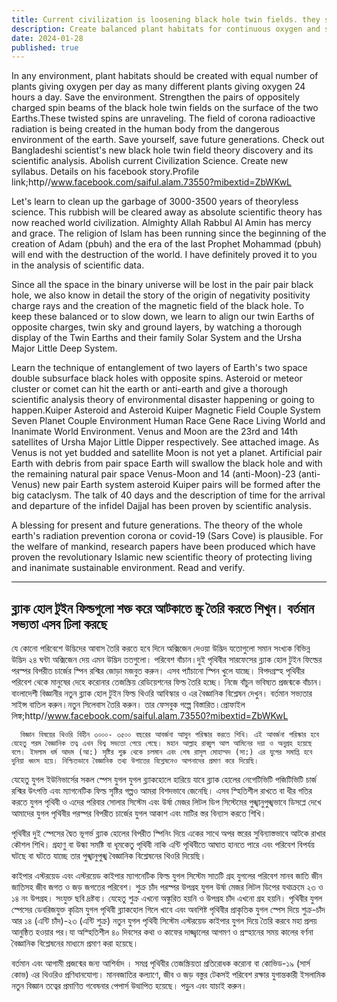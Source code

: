 ```yaml
---
title: Current civilization is loosening black hole twin fields. they should be tightened by screwing them.
description: Create balanced plant habitats for continuous oxygen and strengthen black hole twin fields to prevent environmental damage and corona radiation. Discover the Bangladeshi scientist’s revolutionary theory and its implications on Facebook.
date: 2024-01-28
published: true
---
```


In any environment, plant habitats should be created with equal number of plants giving oxygen per day as many different plants giving oxygen 24 hours a day. Save the environment. Strengthen the pairs of oppositely charged spin beams of the black hole twin fields on the surface of the two Earths.These twisted spins are unraveling. The field of corona radioactive radiation is being created in the human body from the dangerous environment of the earth. Save yourself, save future generations. Check out Bangladeshi scientist's new black hole twin field theory discovery and its scientific analysis. Abolish current Civilization Science. Create new syllabus. Details on his facebook story.Profile link;http//www.facebook.com/saiful.alam.73550?mibextid=ZbWKwL

Let's learn to clean up the garbage of 3000-3500 years of theoryless science. This rubbish will be cleared away as absolute scientific theory has now reached world civilization. Almighty Allah Rabbul Al Amin has mercy and grace. The religion of Islam has been running since the beginning of the creation of Adam (pbuh) and the era of the last Prophet Mohammad (pbuh) will end with the destruction of the world. I have definitely proved it to you in the analysis of scientific data.

Since all the space in the binary universe will be lost in the pair pair black hole, we also know in detail the story of the origin of negativity positivity charge rays and the creation of the magnetic field of the black hole. To keep these balanced or to slow down, we learn to align our twin Earths of opposite charges, twin sky and ground layers, by watching a thorough display of the Twin Earths and their family Solar System and the Ursha Major Little Deep System.

Learn the technique of entanglement of two layers of Earth's two space double subsurface black holes with opposite spins. Asteroid or meteor cluster or comet can hit the earth or anti-earth and give a thorough scientific analysis theory of environmental disaster happening or going to happen.Kuiper Asteroid and Asteroid Kuiper Magnetic Field Couple System Seven Planet Couple Environment Human Race Gene Race Living World and Inanimate World Environment. Venus and Moon are the 23rd and 14th satellites of Ursha Major Little Dipper respectively. See attached image.
As Venus is not yet budded and satellite Moon is not yet a planet. Artificial pair Earth with debris from pair space Earth will swallow the black hole and with the remaining natural pair space Venus-Moon and 14 (anti-Moon)-23 (anti-Venus) new pair Earth system asteroid Kuiper pairs will be formed after the big cataclysm. The talk of 40 days and the description of time for the arrival and departure of the infidel Dajjal has been proven by scientific analysis.

A blessing for present and future generations. The theory of the whole earth's radiation prevention corona or covid-19 (Sars Cove) is plausible. For the welfare of mankind, research papers have been produced which have proven the revolutionary Islamic new scientific theory of protecting living and inanimate sustainable environment. Read and verify.

---

## ব্ল্যাক হোল টুইন ফিল্ডগুলো শক্ত করে আটকাতে স্ক্রু তৈরি করতে শিখুন। বর্তমান সভ‍্যতা এসব ঢিলা করছে

যে কোনো পরিবেশে উদ্ভিদের আবাস তৈরি করতে হবে দিনে অক্সিজেন দেওয়া উদ্ভিদ যতোগুলো সমান সংখ‍্যক বিভিন্ন উদ্ভিদ ২৪ ঘন্টা অক্সিজেন দেয় এমন উদ্ভিদ ততগুলো। পরিবেশ বাঁচান।দুই পৃথিবীর সারফেসের ব্ল‍্যাক হোল টুইন ফিল্ডের পরস্পর বিপরীত চার্জের স্পিন রশ্মির  জোড়া মজবুত করুন। এসব প‍্যাঁচানো স্পিন খুলে যাচ্ছে। বিপদগ্রস্হ পৃথিবীর পরিবেশ থেকে মানুষের দেহে করোনার তেজস্ক্রিয় রেডিয়েশনের ফিল্ড তৈরি হচ্ছে। নিজে বাঁচুন ‍ভবিষ‍্যত প্রজন্মকে বাঁচান। বাংলাদেশী বিজ্ঞানীর নতুন ব্ল‍্যাক হোল টুইন ফিল্ড থিওরি আবিস্কার ও এর বৈজ্ঞানিক বিশ্লেষন দেখুন। বর্তমান সভ‍্যতার সাইন্স বাতিল করুন।নতুন সিলেবাস তৈরি করুন। তার ফেসবুক গল্পে বিস্তারিত।প্রোফাইল লিঙ্ক;http//www.facebook.com/saiful.alam.73550?mibextid=ZbWKwL

      বিজ্ঞান বিষয়ের থিওরি বিহীন ৩০০০- ৩৫০০ বছরের আবর্জনা আসুন পরিস্কার করতে শিখি। এই আবর্জনা পরিস্কার হবে যেহেতু পরম বৈজ্ঞানিক তত্ব এখন বিশ্ব সভ‍্যতা পেয়ে গেছে। মহান আল্লাহ রাব্বুল আল আমিনের দয়া ও অনুগ্রহ হয়েছে বলে। ইসলাম ধর্ম আদম (আ:) সৃষ্টির শুরু থেকে চলমান এবং শেষ রাসূল মোহাম্মদ (সা:) এর যুগের সমাপ্তি হবে দুনিয়া ধ্বংস হয়ে। নিশ্চিতভাবে বৈজ্ঞানিক তথ‍্য উপাত্তের বিশ্লেষনেও আপনাদের প্রমাণ করে দিয়েছি।

   যেহেতু যুগল ইউনিভার্সের সকল স্পেস যুগল যুগল ব্ল‍্যাকহোলে হারিয়ে যাবে ব্ল‍্যাক হোলের নেগেটিভিটি পজিটিভিটি চার্জ রশ্মির উৎপত্তি এবং ম‍্যাগনেটিক ফিল্ড সৃষ্টির গল্পও আমরা বিশদভাবে জেনেছি। এসব স্হিতিশীল রাখতে বা ধীর গতির করতে যুগল পৃথিবী ও এদের পরিবার  সোলার সিস্টেম এবং উর্ষা মেজর লিটল ডিপ  সিস্টেমের  পুঙ্খানুপুঙ্খভাবে ডিসপ্লে দেখে আমাদের যুগল পৃথিবীর পরস্পর বিপরীত চার্জের যুগল আকাশ এবং মাটির স্তর বিন‍্যাস করতে শিখি।

পৃথিবীর দুই স্পেসের দ্বৈত ভূগর্ভ ব্ল‍্যাক হোলের বিপরীত স্পিনিং দিয়ে একের সাথে অপর স্তরের সুবিন‍্যাস্তভাবে আটকে রাখার কৌশল শিখি। গ্রহাণু বা উল্কা সমষ্টি বা ধূমকেতু পৃথিবী নাকি এন্টি পৃথিবীতে আঘাত হানতে পারে এবং পরিবেশ বিপর্যয় ঘটছে বা ঘটতে যাচ্ছে তার পুঙ্খানুপুঙ্খ বৈজ্ঞানিক বিশ্লেষনের থিওরি দিয়েছি।

কাইপার এস্টরয়েড এবং এস্টরয়েড কাইপার ম‍্যাগনেটিক ফিল্ড যুগল সিস্টেম সাতটি গ্রহ যুগলের পরিবেশ মানব জাতি জীন জাতিসহ জীব জগত ও জড় জগতের পরিবেশ। শুক্র চাঁদ পরস্পর উপগ্রহ যুগল উর্ষা মেজর লিটল ডিপের যথাক্রমে ২৩ ও ১৪ নং উপগ্রহ। সংযুক্ত ছবি দ্রষ্টব‍্য।
যেহেতু শুক্র এখনো অঙ্কুরিত হয়নি ও উপগ্রহ চাঁদ এখনো গ্রহ হয়নি। পৃথিবীর যুগল স্পেসের ডেবরিজযুক্ত কৃত্রিম যুগল পৃথিবী  ব্ল‍্যাকহোল  গিলে খাবে এবং অবশিষ্ট পৃথিবীর প্রাকৃতিক যুগল স্পেস দিয়ে শুক্র-চাঁদ আর ১৪ (এন্টি চাঁদ)-২৩ (এন্টি শুক্র) নতুন যুগল পৃথিবী সিস্টেম এস্টরয়েড কাইপার যুগল দিয়ে তৈরি করবে মহা প্রলয় আনুষ্ঠিত হওয়ার পর।যা অস্হিতিশীল ৪০ দিবসের কথা ও কাফের দাজ্জ্বালের আগমণ ও প্রস্হানের সময় কালের বর্ণনা বৈজ্ঞানিক বিশ্লেষনের মাধ‍্যমে প্রমাণ করা হয়েছে।

বর্তমান এবং আগামী প্রজন্মের জন‍্য আশির্বাদ । সমগ্র পৃথিবীর তেজস্ক্রিয়তা প্রতিরোধক করোনা বা কোভিড-১৯ (সার্স কোভ) এর থিওরিও প্রণিধানযোগ্য। মানবজাতির কল‍্যাণে, জীব ও জড় বস্তুর টেকসই পরিবেশ রক্ষার যুগান্তকারী ইসলামিক নতুন বিজ্ঞান তত্বের প্রমাণিত গবেষনার পেপার্স  উত্থাপিত হয়েছে। পড়ুন এবং যাচাই করুন।
